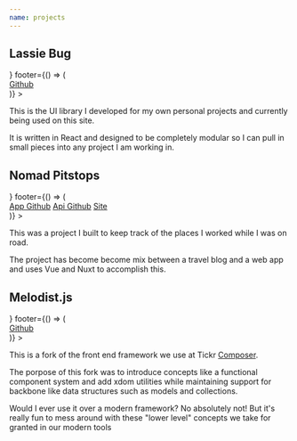 ```yaml
---
name: projects
---
```



<div className="__cards">
    <Card 
        header={() => <h2>Lassie Bug</h2>} 
        footer={() => (
            <div className="__footer-content">
                <a href="https://github.com/lassiebug/lassiebug-ui">Github</a>
            </div>
        )}
    >
        <p>
            This is the UI library I developed for my own personal projects and currently being used on this site.
        </p>
        <p>
            It is written in React and designed to be completely modular so I can pull in small pieces into any project I am working in.
        </p>
    </Card>
    <Card 
        header={() => <h2>Nomad Pitstops</h2>}
        footer={() => (
            <div>
                <a href="https://github.com/GoldfishPi/nomadpitstops2.0">App Github</a>
                <a href="https://github.com/GoldfishPi/NomadPitstopsApi">Api Github</a>
                <a href="https://nomadpitstops.com">Site</a>
            </div>
        )}
    >
        <p>
            This was a project I built to keep track of the places I worked while I was on road.
        </p>
        <p>
            The project has become become mix between a travel blog and a web app and uses Vue and Nuxt to accomplish this.
        </p>
    </Card>
    <Card
        header={() => <h2>Melodist.js</h2>}
        footer={() => (
            <div>
                <a href="https://github.com/GoldfishPi/melodist.js">Github</a>
            </div>
        )}
    >
        <p>
            This is a fork of the front end framework we use at Tickr <a href="http://lyonbros.github.io/composer.js/">Composer</a>.
        </p>
        <p>
            The porpose of this fork was to introduce concepts like a functional component system and add xdom utilities while maintaining support for backbone like data structures such as models and collections.
        </p>
        <p>
            Would I ever use it over a modern framework? No absolutely not! But it's really fun to mess around with these "lower level" concepts we take for granted in our modern tools
        </p>
    </Card>
</div>
